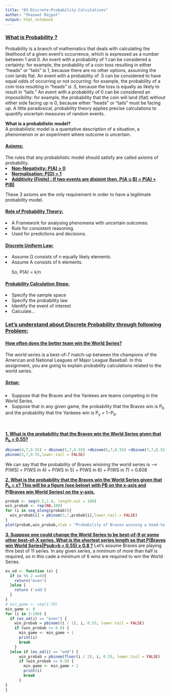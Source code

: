 ```yaml
---
title: "03-Discrete-Probability-Calculations"
author: "Shaswat Rajput"
output: html_notebook
---
```


### <b><u> What is Probability ? </u></b>
Probability is a branch of mathematics that deals with calculating the likelihood of a given event's occurrence, which is expressed as a number between 1 and 0. An event with a probability of 1 can be considered a certainty: for example, the probability of a coin toss resulting in either "heads" or "tails" is 1, because there are no other options, assuming the coin lands flat. An event with a probability of .5 can be considered to have equal odds of occurring or not occurring: for example, the probability of a coin toss resulting in "heads" is .5, because the toss is equally as likely to result in "tails." An event with a probability of 0 can be considered an impossibility: for example, the probability that the coin will land (flat) without either side facing up is 0, because either "heads" or "tails" must be facing up. A little paradoxical, probability theory applies precise calculations to quantify uncertain measures of random events.<br>

<b> What is a probabilistic model? </b><br>
A probabilistic model is a quantative description of a situation, a phenomenon or an experiment where outcome is uncertain.

#### <b><u> Axioms: </u></b><br>
The rules that any probabilistic model should satisfy are called axioms of probability.
<li> <b><u>Non-Negativity: P(A) > 0 </li>
<li> Normalisation: P(Ω) = 1</li>
<li> Additivity (Finite) : If two events are disjoint then, P(A ∪ B) = P(A) + P(B) </li></u></b>
These 3 axioms are the only requirement in order to have a legitimate probability model. <br>

#### <b><u>Role of Probability Theory: </u></b>
<li>A Framework for analysing phenomena with uncertain outcomes. </li>
<li>Rule for consistent reasoning. </li>
<li>Used for predictions and decisions. </li>

#### <b><u>Discrete Uniform Law: </u></b>
<li> Assume Ω consists of n equally likely elements. </li>
<li> Assume A consists of k elements. </li>
&nbsp;&nbsp;&nbsp;&nbsp;&nbsp;So, P(A) = k/n

#### <b><u>Probability Calculation Steps: </u></b>
<li>Specify the sample space </li>
<li>Specify the probability law </li>
<li>Identify the event of interest </li>
<li>Calculate... </li>

### <b><u>Let's understand about Discrete Probability through following Problem: </u></b>
#### <b><u>How often does the better team win the World Series? </u></b><br>
The world series is a best-of-7 match-up between the champions of the American and National Leagues of Major League Baseball. In this assignment, you are going to explain probability calculations related to the world series. <br>

##### <b><u>Setup: </u></b><br>
<li>Suppose that the Braves and the Yankees are teams competing in the World Series. </li>
<li>Suppose that in any given game, the probability that the Braves win is P<sub>b</sub> and the probability that the Yankees win is P<sub>y</sub> = 1−P<sub>b</sub>. </li> <br>

<b><u>1. What is the probability that the Braves win the World Series given that P<sub>b</sub> = 0.55? </u></b><br>
```r
dbinom(4,7,0.55) + dbinom(5,7,0.55) +dbinom(6,7,0.55) +dbinom(7,7,0.55) 
pbinom(3,7,0.55,lower.tail = FALSE)
```
We can say that the probability of Braves winining the world series is ---->
P(WS) = P(WS in 4) + P(WS in 5) + P(WS in 6) + P(WS in 7) = 0.608<br>

<b><u>2. What is the probability that the Braves win the World Series given that P<sub>b</sub> = x? This will be a figure (see below) with PB on the x-axis and P(Braves win World Series) on the y-axis. </u></b><br>
```r
probab <- seq(0.5,1.0, length.out = 100)
win_probab <- rep(NA,100)
for (i in seq_along(probab)){
  win_probab[i] = pbinom(3,7,probab[i],lower.tail = FALSE)
}
plot(probab,win_probab,xlab = "Probability of Braves winning a head-to-headmatchup",ylab = "P(Win World Series)")
```

<b><u>3. Suppose one could change the World Series to be best-of-9 or some other best-of-X series. What is the shortest series length so that P(Braves win World Series|Psub>b</sub> = 0.55) ≥ 0.8 ?</u></b>
Let's assume Braves are playing thre best of 11 series. In any given series, a minimum of more than half is required, so in this cade a minimum of 6 wins are required to win the World Series.
```r
ev_od <- function (x) {
  if (x %% 2 ==0){
    return("even")
  }else {
    return ('odd')
  }
}
# min_game <- seq(1:70)
min_game <- 0
for (i in 3:100) {
  if (ev_od(i) == "even") {
    win_probab = pbinom((i / 2), i, 0.55, lower.tail = FALSE)
    if (win_probab >= 0.8) {
      min_game <- min_game + 1
      print(i)
      break
    }
  }else if (ev_od(i) == "odd") {
      win_probab = pbinom(floor(i / 2), i, 0.55, lower.tail = FALSE)
      if (win_probab >= 0.8) {
        min_game <- min_game + 1
        print(i)
        break
      }
}
}

```












